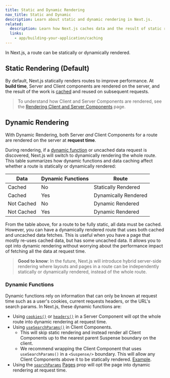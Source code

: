 ```yaml
---
title: Static and Dynamic Rendering
nav_title: Static and Dynamic
description: Learn about static and dynamic rendering in Next.js.
related:
  description: Learn how Next.js caches data and the result of static rendering.
  links:
    - app/building-your-application/caching
---
```


In Next.js, a route can be statically or dynamically rendered.

## Static Rendering (Default)

By default, Next.js statically renders routes to improve performance. At **build time**, Server and Client components are rendered on the server, and the result of the work is [cached](/docs/app/building-your-application/caching#full-route-cache) and reused on subsequent requests.

> To understand how Client and Server Components are rendered, see the [Rendering Client and Server Components](/docs/app/building-your-application/rendering/server-and-client-components) page.

## Dynamic Rendering

With Dynamic Rendering, both Server _and_ Client Components for a route are rendered on the server at **request time**.

During rendering, if a [dynamic function](#dynamic-functions) or uncached data request is discovered, Next.js will switch to dynamically rendering the whole route. This table summarizes how dynamic functions and data caching affect whether a route is statically or dynamically rendered:

| Data       | Dynamic Functions | Route                |
| ---------- | ----------------- | -------------------- |
| Cached     | No                | Statically Rendered  |
| Cached     | Yes               | Dynamically Rendered |
| Not Cached | No                | Dynamic Rendered     |
| Not Cached | Yes               | Dynamic Rendered     |

From the table above, for a route to be fully static, all data must be cached. However, you can have a dynamically rendered route that uses both cached and uncached data fetches. This is useful when you have a page that mostly re-uses cached data, but has some uncached data. It allows you to opt into dynamic rendering without worrying about the performance impact of fetching all the data at request time.

> **Good to know**: In the future, Next.js will introduce hybrid server-side rendering where layouts and pages in a route can be independently statically or dynamically rendered, instead of the whole route.

### Dynamic Functions

Dynamic functions rely on information that can only be known at request time such as a user's cookies, current requests headers, or the URL's search params. In Next.js, these dynamic functions are:

- Using [`cookies()`](/docs/app/api-reference/functions/cookies) or [`headers()`](/docs/app/api-reference/functions/headers) in a Server Component will opt the whole route into dynamic rendering at request time.
- Using [`useSearchParams()`](/docs/app/api-reference/functions/use-search-params) in Client Components.
  - This will skip static rendering and instead render all Client Components up to the nearest parent Suspense boundary on the client.
  - We recommend wrapping the Client Component that uses `useSearchParams()` in a `<Suspense/>` boundary. This will allow any Client Components above it to be statically rendered. [Example](/docs/app/api-reference/functions/use-search-params#static-rendering).
- Using the [`searchParams`](/docs/app/api-reference/file-conventions/page#searchparams-optional) [Pages](/docs/app/api-reference/file-conventions/page) prop will opt the page into dynamic rendering at request time.
